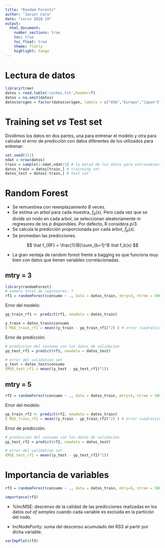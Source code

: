 ```yaml
---
title: "Random Forests"
author: "Javier Cara"
date: "curso 2018-19"
output: 
  html_document:
    number_sections: true
    toc: true
    toc_float: true
    theme: flatly
    highlight: tango
---
```


# Lectura de datos

```r
library(tree)
datos = read.table('coches.txt',header=T)
datos = na.omit(datos)
datos$origen = factor(datos$origen, labels = c("USA","Europa","Japon"))
```

# Training set *vs* Test set

Dividimos los datos en dos partes, una para entrenar el modelo y otra para calcular el error de predicción con datos diferentes de los utilizados para entrenar:

```r
set.seed(321)
ndat = nrow(datos)
train = sample(1:ndat,ndat/2) # la mitad de los datos para entranamiento
datos_train = datos[train,] # trainning set
datos_test = datos[-train,] # test set
```

# Random Forest

- Se remuestrea con reemplazamiento *B* veces.
- Se estima un arbol para cada muestra, $f_b(x)$. Pero cada vez que se divide un nodo en cada arbol, se seleccionan aleatoriamente *m* regresores de los *p* disponibles. Por defecto, R considera $p/3$.
- Se calcula la predicción proporcionada por cada árbol, $\hat f_b(x)$.
- Se promedian las predicciones.

$$
\hat f_{RF} = \frac{1}{B}\sum_{b=1}^B \hat f_b(x)
$$

- La gran ventaja de random forest frente a bagging es que funciona muy bien con datos que tienen variables correlacionadas.

## mtry = 3

```r
library(randomForest)
# numero total de regresores: 7
rf1 = randomForest(consumo ~ ., data = datos_train, mtry=3, ntree = 500)
```

Error del modelo:

```r
yp_train_rf1 <- predict(rf1, newdata = datos_train)

y_train = datos_train$consumo
( MSE_train_rf1 = mean((y_train - yp_train_rf1)^2) ) # error cuadratico medio en los datos de training
```

Error de predicción:

```r
# prediccion del consumo con los datos de validacion
yp_test_rf1 = predict(rf1, newdata = datos_test)

# error del validation set
y_test = datos_test$consumo
(MSE_test_rf1 = mean((y_test - yp_test_rf1)^2))
```

## mtry = 5

```r
rf2 = randomForest(consumo ~ ., data = datos_train, mtry=5, ntree = 500)
```

Error del modelo:

```r
yp_train_rf2 <- predict(rf2, newdata = datos_train)
( MSE_train_rf2 = mean((y_train - yp_train_rf2)^2) ) # error cuadratico medio en los datos de training
```

Error de predicción:

```r
# prediccion del consumo con los datos de validacion
yp_test_rf2 = predict(rf2, newdata = datos_test)

# error del validation set
(MSE_test_rf2 = mean((y_test - yp_test_rf2)^2))
```


# Importancia de variables

```r
rf3 = randomForest(consumo ~ ., data = datos_train, mtry=5, ntree = 500, importance = T)
```

```r
importance(rf3)
```

- %IncMSE: descenso de la calidad de las predicciones realizadas en los datos *out of samples* cuando cada variable es excluida en la partición del nodo.

- IncNodePurity: suma del descenso acumulado del RSS al partir por dicha variable.

```r
varImpPlot(rf3)
```


